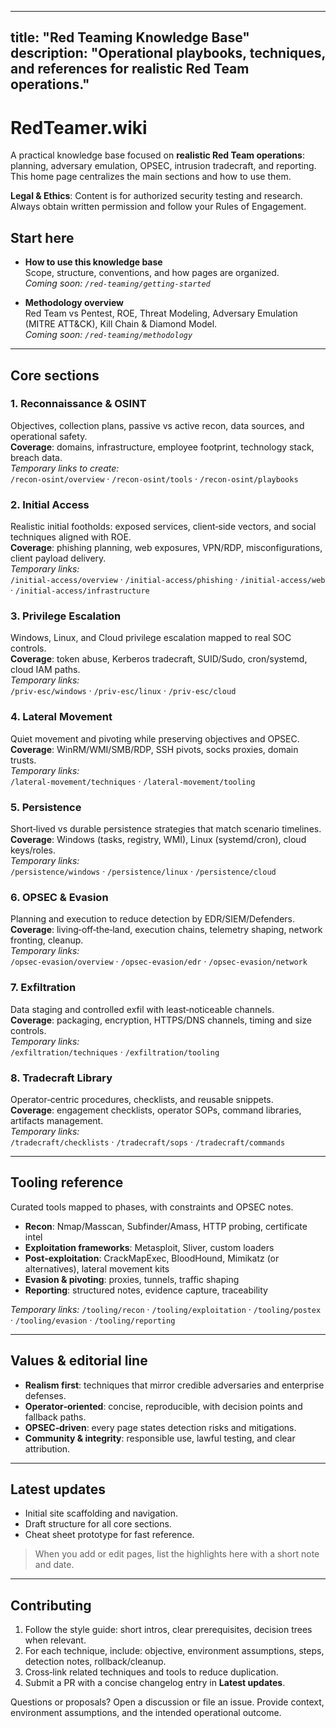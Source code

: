 
---
title: "Red Teaming Knowledge Base"
description: "Operational playbooks, techniques, and references for realistic Red Team operations."
---

# RedTeamer.wiki

A practical knowledge base focused on **realistic Red Team operations**: planning, adversary emulation, OPSEC, intrusion tradecraft, and reporting.  
This home page centralizes the main sections and how to use them.

<Callout type="warning">
<strong>Legal & Ethics</strong>: Content is for authorized security testing and research. Always obtain written permission and follow your Rules of Engagement.
</Callout>

## Start here

- **How to use this knowledge base**  
  Scope, structure, conventions, and how pages are organized.  
  _Coming soon: `/red-teaming/getting-started`_

- **Methodology overview**  
  Red Team vs Pentest, ROE, Threat Modeling, Adversary Emulation (MITRE ATT&CK), Kill Chain & Diamond Model.  
  _Coming soon: `/red-teaming/methodology`_

---

## Core sections

### 1. Reconnaissance & OSINT
Objectives, collection plans, passive vs active recon, data sources, and operational safety.  
**Coverage**: domains, infrastructure, employee footprint, technology stack, breach data.  
_Temporary links to create:_  
`/recon-osint/overview` · `/recon-osint/tools` · `/recon-osint/playbooks`

### 2. Initial Access
Realistic initial footholds: exposed services, client‑side vectors, and social techniques aligned with ROE.  
**Coverage**: phishing planning, web exposures, VPN/RDP, misconfigurations, client payload delivery.  
_Temporary links:_  
`/initial-access/overview` · `/initial-access/phishing` · `/initial-access/web` · `/initial-access/infrastructure`

### 3. Privilege Escalation
Windows, Linux, and Cloud privilege escalation mapped to real SOC controls.  
**Coverage**: token abuse, Kerberos tradecraft, SUID/Sudo, cron/systemd, cloud IAM paths.  
_Temporary links:_  
`/priv-esc/windows` · `/priv-esc/linux` · `/priv-esc/cloud`

### 4. Lateral Movement
Quiet movement and pivoting while preserving objectives and OPSEC.  
**Coverage**: WinRM/WMI/SMB/RDP, SSH pivots, socks proxies, domain trusts.  
_Temporary links:_  
`/lateral-movement/techniques` · `/lateral-movement/tooling`

### 5. Persistence
Short‑lived vs durable persistence strategies that match scenario timelines.  
**Coverage**: Windows (tasks, registry, WMI), Linux (systemd/cron), cloud keys/roles.  
_Temporary links:_  
`/persistence/windows` · `/persistence/linux` · `/persistence/cloud`

### 6. OPSEC & Evasion
Planning and execution to reduce detection by EDR/SIEM/Defenders.  
**Coverage**: living‑off‑the‑land, execution chains, telemetry shaping, network fronting, cleanup.  
_Temporary links:_  
`/opsec-evasion/overview` · `/opsec-evasion/edr` · `/opsec-evasion/network`

### 7. Exfiltration
Data staging and controlled exfil with least‑noticeable channels.  
**Coverage**: packaging, encryption, HTTPS/DNS channels, timing and size controls.  
_Temporary links:_  
`/exfiltration/techniques` · `/exfiltration/tooling`

### 8. Tradecraft Library
Operator‑centric procedures, checklists, and reusable snippets.  
**Coverage**: engagement checklists, operator SOPs, command libraries, artifacts management.  
_Temporary links:_  
`/tradecraft/checklists` · `/tradecraft/sops` · `/tradecraft/commands`

---

## Tooling reference

Curated tools mapped to phases, with constraints and OPSEC notes.

- **Recon**: Nmap/Masscan, Subfinder/Amass, HTTP probing, certificate intel  
- **Exploitation frameworks**: Metasploit, Sliver, custom loaders  
- **Post‑exploitation**: CrackMapExec, BloodHound, Mimikatz (or alternatives), lateral movement kits  
- **Evasion & pivoting**: proxies, tunnels, traffic shaping  
- **Reporting**: structured notes, evidence capture, traceability

_Temporary links:_ `/tooling/recon` · `/tooling/exploitation` · `/tooling/postex` · `/tooling/evasion` · `/tooling/reporting`

---

## Values & editorial line

- **Realism first**: techniques that mirror credible adversaries and enterprise defenses.  
- **Operator‑oriented**: concise, reproducible, with decision points and fallback paths.  
- **OPSEC‑driven**: every page states detection risks and mitigations.  
- **Community & integrity**: responsible use, lawful testing, and clear attribution.

---

## Latest updates

- Initial site scaffolding and navigation.  
- Draft structure for all core sections.  
- Cheat sheet prototype for fast reference.

> When you add or edit pages, list the highlights here with a short note and date.

---

## Contributing

1. Follow the style guide: short intros, clear prerequisites, decision trees when relevant.  
2. For each technique, include: objective, environment assumptions, steps, detection notes, rollback/cleanup.  
3. Cross‑link related techniques and tools to reduce duplication.  
4. Submit a PR with a concise changelog entry in **Latest updates**.

<Callout type="info">
Questions or proposals? Open a discussion or file an issue. Provide context, environment assumptions, and the intended operational outcome.
</Callout>

